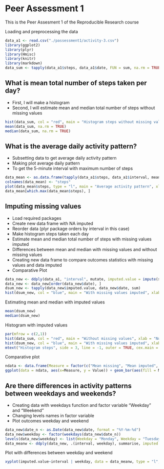 Peer Assessment 1
=================

This is the Peer Assesment 1 of the Reproducible Research course

Loading and preprocessing the data

```r
data_a1 <- read.csv("./passessment1/activity-3.csv")
library(ggplot2)
library(plyr)
library(Hmisc)
library(knitr)
library(markdown)
data_sum <- tapply(data_a1$steps, data_a1$date, FUN = sum, na.rm = TRUE)
```
What is mean total number of steps taken per day?
-------------------------------------------------

* First, I will make a histogram
* Second, I will estimate mean and median total number of steps without missing values
```r
hist(data_sum, col = "red", main = "Histogram steps without missing values", xlab = "Number of steps", breaks = 20)
mean(data_sum, na.rm = TRUE)
median(data_sum, na.rm = TRUE)
```
What is the average daily activity pattern?
-------------------------------------------

* Subsetting data to get average daily activity pattern
* Making plot average daily pattern
* To get the 5-minute interval with maximum number of steps 
```r
data_mean <- as.data.frame(tapply(data_a1$steps, data_a1$interval, mean, na.rm = TRUE))
colnames(data_mean) <- "steps"
plot(data_mean$steps, type = "l", main = "Average activity pattern", xlab = "5 minute Interval", ylab = "Averaged across all day")
data_mean[which.max(data_mean$steps), ]
```
Imputing missing values
-----------------------

* Load required packages
* Create new data frame with NA imputed
* Reorder data (plyr package orders by interval in this case)
* Make histogram steps taken each day
* Estimate mean and median total number of steps with missing values imputed
* Differences between mean and median with missing values and without missing values
* Creating new data frame to compare outcomes statistics with missing values and data imputed
* Comparative Plot
```r
data_new <- ddply(data_a1, "interval", mutate, imputed.value = impute(steps, mean))
data_new <- data_new[order(data_new$date), ]
dsum_new <- tapply(data_new$imputed.value, data_new$date, sum)
hist(dsum_new, col = "blue", main = "With missing values imputed", xlab = "Number of steps", cex.main = 1.0, breaks = 20)
```
Estimating mean and median with imputed values
```r
mean(dsum_new)
median(dsum_new)
```
Histogram with imputed values
```r
par(mfrow = c(2,1))
hist(data_sum, col = "red", main = "Without missing values", xlab = "Number of steps", cex.main = 1.0, cex.lab = 1.0, breaks = 20)
hist(dsum_new, col = "blue", main = "With missing values imputed", xlab = "Number of steps", cex.main = 1.0, breaks = 20)
mtext("Histogram steps", side = 3, line = -1, outer = TRUE, cex.main = 2.5, font = 2)
```
Comparative plot
```r
ndata <- data.frame(Measure = factor(c("Mean missing", "Mean imputed", "Median missing", "Median imputed"), levels = c ("Mean missing", "Mean imputed", "Median missing", "Median imputed")), Value = c(9354.23, 10766.19, 10395, 10766.19))
ggplot(data = ndata, aes(x=Measure, y = Value)) + geom_bar(aes(fill = Measure), stat="identity") + ggtitle("Steps statistics: Data with NA vs data imputed")
```
Are there differences in activity patterns between weekdays and weekends?
-------------------------------------------------------------------------

* Creating data with weekdays function and factor variable "Weekday" and "Weekend"
* Changing levels names in factor variable
* Plot outcomes weekday and weekend
```r
data_new$date_n <- as.Date(data_new$date, format = "%Y-%m-%d")
data_new$weekday <- factor(weekdays(data_new$date_n))
levels(data_new$weekday) <- list(Weekday = "Monday", Weekday = "Tuesday", Weekday = "Wednesday", Weekday = "Thursday", Weekday = "Friday", Weekend = "Sunday", Weekend= "Saturday")
data_meanw <- ddply(data_new, .(interval, weekday), summarise, imputed.value = mean(imputed.value))
```
Plot with differences between weekday and weekend
```r
xyplot(imputed.value~interval | weekday, data = data_meanw, type = "l", layout = c(1,2), ylab = "Number of steps", col = "blue")
```